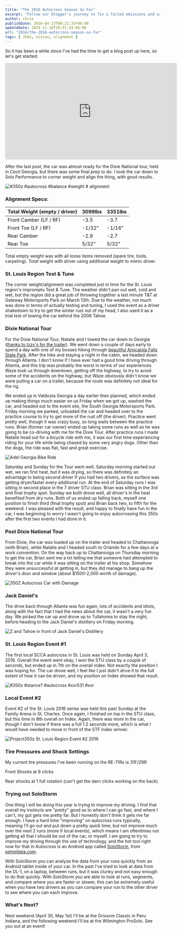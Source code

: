 ```yaml
---
title: "The 2016 Autocross Season So Far"
excerpt: "Follow our blogger's journey to fix a failed emissions and safety test on his car, from finding leaks to tackling repairs and passing the retest."
author: chris
publishDate: 2016-04-23T00:21:33+00:00
updateDate: 2024-11-18T10:51:34-06:00
url: "2016/the-2016-autocross-season-so-far"
tags: [ 350z, nissan, alignment ]
---
```


So it has been a while since I've had the time to get a blog post up here, so let's get started.

<iframe width="560" height="315" src="https://www.youtube.com/embed/gH1Iwcm0suc?si=hbYoiC2vHXOHqglM" title="YouTube video player" frameborder="0" allow="accelerometer; autoplay; clipboard-write; encrypted-media; gyroscope; picture-in-picture; web-share" referrerpolicy="strict-origin-when-cross-origin" allowfullscreen></iframe>

After the last post, the car was almost ready for the Dixie National tour, held in Cecil Georgia, but there was some final prep to do. I took the car down to Solo Performance to corner weight and align the thing, with good results.

![#350z #autocross #balance #weight # alignment](https://farm2.staticflickr.com/1621/24969652024_924a29b86a.jpg)

### Alignment Specs:

| Total Weight (empty / driver) | 3099lbs | 3351lbs |
|-------------------------------|---------|---------|
| Front Camber (LF / RF)        | -3.5    | -3.7    |
| Front Toe (LF / RF)           | -1/32"  | -1/16"  |
| Rear Camber                   | -2.9    | -2.7    |
| Rear Toe                      | 5/32"   | 5/32"   |

Total empty weight was with all loose items removed (spare tire, tools, carpeting). Total weight with driver using additional weight to mimic driver.

### St. Louis Region Test & Tune

The corner weight/alignment was completed just in time for the St. Louis region's impromptu Test & Tune. The weather didn't pan out well, cold and wet, but the region did a great job of throwing together a last minute T&T at Gateway Motorsports Park on March 13th. Due to the weather, not much was done in terms of actually testing and tuning, I used the event as a driver shakedown to try to get the winter rust out of my head, I also used it as a trial test of towing the car behind the 2008 Tahoe.

### Dixie National Tour

For the Dixie National Tour, Natalie and I towed the car down to Georgia ([thanks to Izzy's for the trailer](https://izzyscustomcages.com/)). We went down a couple of days early to spend a day with one of my bosses hiking through [beautiful Amicalola Falls State Park](https://www.facebook.com/photo.php?fbid=10154059936489703&set=a.230948829702.168653.685999702&type=3&permPage=1). After the hike and staying a night in the cabin, we headed down through Atlanta. I don't know if I have ever had a good time driving through Atlanta, and this trip was probably the worst in terms of our experiences. Waze took us through downtown, getting off the highway, to try to avoid some of the accidents on the highway, but Waze obviously didn't know we were pulling a car on a trailer, because the route was definitely not ideal for the rig.

We ended up in Valdosta Georgia a day earlier then planned, which ended up making things much easier on us Friday when we got up, washed the car, and headed out to the event site, the South Georgia Motorsports Park. Friday morning we parked, unloaded the car and headed over to the practice course to try to get more of the rust off (the driver). Practice went pretty well, though it was crazy busy, so long waits between the practice runs. Brian (former car owner) ended up taking some runs as well as he was going to be co-driving with me for the Dixie Tour. After practice runs I made Natalie head out for a bicycle ride with me, it was our first time experiencing riding for your life while being chased by some very angry dogs. Other than the dogs, the ride was flat, fast and great exercise.

![Adel Georgia Bike Ride](https://farm2.staticflickr.com/1612/25618888060_455e4e775e.jpg)

Saturday and Sunday for the Tour went well. Saturday morning started out wet, we ran first heat, but it was drying, so there was definitely an advantage to being second driver if you had two drivers, as the surface was getting dryer/faster every additional run. At the end of Saturday runs I was sitting in second place in the 7 driver STU class. Brian was sitting in the 3rd and final trophy spot. Sunday we both drove well, all driver's in the heat benefited from dry runs. Both of us ended up falling back, myself one position to finish third (final trophy spot) and Brian back two, to fifth for the weekend. I was pleased with the result, and happy to finally have fun in the car, I was beginning to worry I wasn't going to enjoy autocrossing this 350z after the first two events I had done in it.

### Post Dixie National Tour

From Dixie, the car was loaded up on the trailer and headed to Chattanooga (with Brian), while Natalie and I headed south to Orlando for a few days at a work convention. On the way back up to Chattanooga on Thursday morning to get the car, Brian sent me a txt telling me that someone had attempted to break into the car while it was sitting on the trailer at his shop. Somehow they were unsuccessful at getting in, but they did manage to bang up the driver's door and window (about $1500-2,000 worth of damage).

<Image 
    src={image1}
    alt="350Z Autocross Car with Damage" 
    title="350Z Autocross Car with Damage" 
    width={1024} 
    height={768} 
    layout="responsive" 
    format="webp"
/>

### Jack Daniel's

The drive back through Atlanta was fun again, lots of accidents and idiots, along with the fact that I had the news about the car, it wasn't a very fun day. We picked the car up and drove up to Tullahoma to stay the night, before heading to the Jack Daniel's distillery on Friday morning.

![Z and Tahoe in front of Jack Daniel's Distillery](https://farm2.staticflickr.com/1606/25478119274_3d45a0ae4e_z.jpg)

### St. Louis Region Event #1

The first local SCCA autocross in St. Louis was held on Sunday April 3, 2016. Overall the event went okay, I won the STU class by a couple of seconds, but ended up in 7th on the overall index. Not exactly the position I was hoping for. The car drove well, I feel like I just didn't drive it to the full extent of how it can be driven, and my position on Index showed that result.

![#350z #stance? #autocross #xxr531 #xxr](https://farm2.staticflickr.com/1599/26118221982_11d283c294.jpg)

### Local Event #2

Event #2 of the St. Louis 2016 series was held this past Sunday at the Family Arena in St. Charles. Once again, I finished on top in the STU class, but this time in 8th overall on Index. Again, there was more in the car, though I don't know if there was a full 1.2 seconds more, which is what I would have needed to move in front of the STF index winner.

![Project350z St. Louis Region Event #2 2016](https://farm2.staticflickr.com/1465/25889693624_bc6c57ccd1_z.jpg)

### Tire Pressures and Shock Settings

My current tire pressures I've been running on the RE-71Rs is 31F/29R

Front Shocks at 9 clicks

Rear shocks at 1 full rotation (can't get the darn clicks working on the back)

### Trying out SoloStorm

One thing I will be doing this year is trying to improve my driving. I find that overall my instincts are "pretty" good as to where I can go fast, and where I can't, my gut gets me pretty far. But I honestly don't think it gets me far enough. I have a hard time "improving" on autocross runs typically, meaning I'll go out and put down a pretty quick time, but not improve much over the next 2 runs (more if local events), which means I am oftentimes not getting all that I should be out of the car, or myself. I am going to try to improve my driving through the use of technology, and the hot tool right now for that in Autocross is an Android app called [SoloStorm](https://www.petreldata.com/product/solostorm-gps-obd-ii-and-video-logger-for-android-v2-2/), from [petreldata.com](https://www.petreldata.com/).

With SoloStorm you can analyze the data from your runs quickly from an Android tablet inside of your car. In the past I've tried to look at data from the DL-1, on a laptop, between runs, but it was clunky and not easy enough to do that quickly. With SoloStorm you are able to look at runs, segments, and compare where you are faster or slower, this can be extremely useful when you have two drivers as you can compare your run to the other driver to see where you can each improve.

### What's Next?

Next weekend (April 30, May 1st) I'll be at the Grissom Classic in Peru Indiana, and the following weekend I'll be at the Wilmington ProSolo. See you out at an event!

